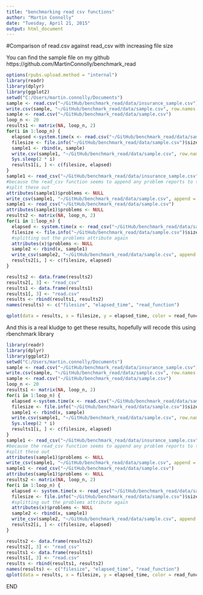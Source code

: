 ```yaml
---
title: "benchmarking read csv functions"
author: "Martin Connolly"
date: "Tuesday, April 21, 2015"
output: html_document
---
```


#Comparison of read.csv against read_csv with increasing file size

You can find the sample file on my github https://github.com/MartinConnolly/benchmark_read

```r
options(rpubs.upload.method = "internal")
library(readr)
library(dplyr)
library(ggplot2)
setwd("C:/Users/martin.connolly/Documents")
sample <- read.csv("~/GitHub/benchmark_read/data/insurance_sample.csv")
write.csv(sample, "~/GitHub/benchmark_read/data/sample.csv", row.names = FALSE)
sample <- read.csv("~/GitHub/benchmark_read/data/sample.csv")
loop_n <- 20
results1 <- matrix(NA, loop_n, 2)
for(i in 1:loop_n) {
  elapsed <-system.time(x <- read.csv("~/GitHub/benchmark_read/data/sample.csv"))[3]
  filesize <- file.info("~/GitHub/benchmark_read/data/sample.csv")$size / 1000
  sample1 <- rbind(x, sample)
  write.csv(sample1, "~/GitHub/benchmark_read/data/sample.csv", row.names = FALSE)
  Sys.sleep(2 * i)
  results1[i, ] <- c(filesize, elapsed)
}
sample1 <- read_csv("~/GitHub/benchmark_read/data/insurance_sample.csv")
#because the read_csv function seems to append any problem reports to the data.frame in an attribute we need to
#split these out
attributes(sample1)$problems <- NULL
write_csv(sample1, "~/GitHub/benchmark_read/data/sample.csv", append = FALSE)
sample1 <- read_csv("~/GitHub/benchmark_read/data/sample.csv")
attributes(sample1)$problems <- NULL
results2 <- matrix(NA, loop_n, 2)
for(i in 1:loop_n) {
  elapsed <- system.time(x <- read_csv("~/GitHub/benchmark_read/data/sample.csv"))[3]
  filesize <- file.info("~/GitHub/benchmark_read/data/sample.csv")$size / 1000
  #splitting out the problems attribute again
  attributes(x)$problems <- NULL
  sample2 <- rbind(x, sample1)
  write_csv(sample2, "~/GitHub/benchmark_read/data/sample.csv", append = FALSE)
  results2[i, ] <- c(filesize, elapsed)
}

results2 <- data.frame(results2)
results2[, 3] <- "read_csv"
results1 <- data.frame(results1)
results1[, 3] <- "read.csv"
results <- rbind(results1, results2)
names(results) <- c("filesize", "elapsed_time", "read_function")
```

```r
qplot(data = results, x = filesize, y = elapsed_time, color = read_function) + geom_line() + xlab("file size (KB)") + ylab("elapsed time") + ggtitle("Comparing read.csv against read_csv")
```

And this is a real kludge to get these results, hopefully will recode this using rbenchmark library

```r
library(readr)
library(dplyr)
library(ggplot2)
setwd("C:/Users/martin.connolly/Documents")
sample <- read.csv("~/GitHub/benchmark_read/data/insurance_sample.csv")
write.csv(sample, "~/GitHub/benchmark_read/data/sample.csv", row.names = FALSE)
sample <- read.csv("~/GitHub/benchmark_read/data/sample.csv")
loop_n <- 20
results1 <- matrix(NA, loop_n, 2)
for(i in 1:loop_n) {
  elapsed <-system.time(x <- read.csv("~/GitHub/benchmark_read/data/sample.csv"))[3]
  filesize <- file.info("~/GitHub/benchmark_read/data/sample.csv")$size / 1000
  sample1 <- rbind(x, sample)
  write.csv(sample1, "~/GitHub/benchmark_read/data/sample.csv", row.names = FALSE)
  Sys.sleep(2 * i)
  results1[i, ] <- c(filesize, elapsed)
}
sample1 <- read_csv("~/GitHub/benchmark_read/data/insurance_sample.csv")
#because the read_csv function seems to append any problem reports to the data.frame in an attribute we need to
#split these out
attributes(sample1)$problems <- NULL
write_csv(sample1, "~/GitHub/benchmark_read/data/sample.csv", append = FALSE)
sample1 <- read_csv("~/GitHub/benchmark_read/data/sample.csv")
attributes(sample1)$problems <- NULL
results2 <- matrix(NA, loop_n, 2)
for(i in 1:loop_n) {
  elapsed <- system.time(x <- read_csv("~/GitHub/benchmark_read/data/sample.csv"))[3]
  filesize <- file.info("~/GitHub/benchmark_read/data/sample.csv")$size / 1000
  #splitting out the problems attribute again
  attributes(x)$problems <- NULL
  sample2 <- rbind(x, sample1)
  write_csv(sample2, "~/GitHub/benchmark_read/data/sample.csv", append = FALSE)
  results2[i, ] <- c(filesize, elapsed)
}

results2 <- data.frame(results2)
results2[, 3] <- "read_csv"
results1 <- data.frame(results1)
results1[, 3] <- "read.csv"
results <- rbind(results1, results2)
names(results) <- c("filesize", "elapsed_time", "read_function")
qplot(data = results, x = filesize, y = elapsed_time, color = read_function) + geom_line() + xlab("file size (KB)") + ylab("elapsed time") + ggtitle("Comparing read.csv against read_csv")
```
END